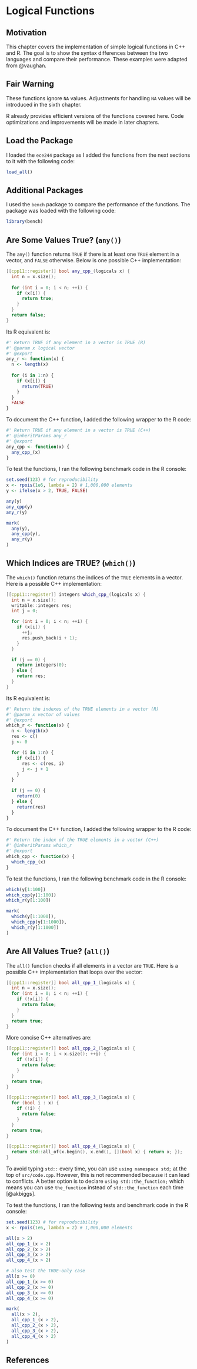 
# Logical Functions

## Motivation

This chapter covers the implementation of simple logical functions in C++ and R. The goal is to show the syntax differences between the two languages and compare their performance. These examples were adapted from @vaughan.

## Fair Warning

These functions ignore `NA` values. Adjustments for handling `NA` values will be introduced in the sixth chapter.

R already provides efficient versions of the functions covered here. Code optimizations and improvements will be made in later chapters.

## Load the Package

I loaded the `ece244` package as I added the functions from the next sections to it with the following code:

```r
load_all()
```

## Additional Packages

I used the `bench` package to compare the performance of the functions. The package was loaded with the following code:

```r
library(bench)
```

## Are Some Values True? (`any()`)

The `any()` function returns `TRUE` if there is at least one `TRUE` element in a vector, and `FALSE` otherwise. Below is one possible C++ implementation:

```cpp
[[cpp11::register]] bool any_cpp_(logicals x) {
  int n = x.size();
  
  for (int i = 0; i < n; ++i) {
    if (x[i]) {
      return true;
    }
  }
  return false;
}
```

Its R equivalent is:

```r
#' Return TRUE if any element in a vector is TRUE (R)
#' @param x logical vector
#' @export
any_r <- function(x) {
  n <- length(x)
  
  for (i in 1:n) {
    if (x[i]) {
      return(TRUE)
    }
  }
  FALSE
}
```

To document the C++ function, I added the following wrapper to the R code:

```r
#' Return TRUE if any element in a vector is TRUE (C++)
#' @inheritParams any_r
#' @export
any_cpp <- function(x) {
  any_cpp_(x)
}
```

To test the functions, I ran the following benchmark code in the R console:

```r
set.seed(123) # for reproducibility
x <- rpois(1e6, lambda = 2) # 1,000,000 elements
y <- ifelse(x > 2, TRUE, FALSE)

any(y)
any_cpp(y)
any_r(y)

mark(
  any(y),
  any_cpp(y),
  any_r(y)
)
```

## Which Indices are TRUE? (`which()`)

The `which()` function returns the indices of the `TRUE` elements in a vector. Here is a possible C++ implementation:

```cpp
[[cpp11::register]] integers which_cpp_(logicals x) {
  int n = x.size();
  writable::integers res;
  int j = 0;

  for (int i = 0; i < n; ++i) {
    if (x[i]) {
      ++j;
      res.push_back(i + 1);
    }
  }

  if (j == 0) {
    return integers(0);
  } else {
    return res;
  }
}
```

Its R equivalent is:

```r
#' Return the indexes of the TRUE elements in a vector (R)
#' @param x vector of values
#' @export
which_r <- function(x) {
  n <- length(x)
  res <- c()
  j <- 0

  for (i in 1:n) {
    if (x[i]) {
      res <- c(res, i)
      j <- j + 1
    }
  }

  if (j == 0) {
    return(0)
  } else {
    return(res)
  }
}
```

To document the C++ function, I added the following wrapper to the R code:

```r
#' Return the index of the TRUE elements in a vector (C++)
#' @inheritParams which_r
#' @export
which_cpp <- function(x) {
  which_cpp_(x)
}
```

To test the functions, I ran the following benchmark code in the R console:

```r
which(y[1:100])
which_cpp(y[1:100])
which_r(y[1:100])

mark(
  which(y[1:1000]),
  which_cpp(y[1:1000]),
  which_r(y[1:1000])
)
```

## Are All Values True? (`all()`)

The `all()` function checks if all elements in a vector are `TRUE`. Here is a possible C++ implementation that loops over the vector:

```cpp
[[cpp11::register]] bool all_cpp_1_(logicals x) {
  int n = x.size();
  for (int i = 0; i < n; ++i) {
    if (!x[i]) {
      return false;
    }
  }
  return true;
}
```

More concise C++ alternatives are:

```cpp
[[cpp11::register]] bool all_cpp_2_(logicals x) {
  for (int i = 0; i < x.size(); ++i) {
    if (!x[i]) {
      return false;
    }
  }
  return true;
}

[[cpp11::register]] bool all_cpp_3_(logicals x) {
  for (bool i : x) {
    if (!i) {
      return false;
    }
  }
  return true;
}

[[cpp11::register]] bool all_cpp_4_(logicals x) {
  return std::all_of(x.begin(), x.end(), [](bool x) { return x; });
}
```

To avoid typing `std::` every time, you can use `using namespace std;` at the top of `src/code.cpp`. However, this is not recommended because it can lead to conflicts. A better option is to declare `using std::the_function;` which means you can use `the_function` instead of `std::the_function` each time [@akbiggs].

To test the functions, I ran the following tests and benchmark code in the R console:

```r
set.seed(123) # for reproducibility
x <- rpois(1e6, lambda = 2) # 1,000,000 elements

all(x > 2)
all_cpp_1_(x > 2)
all_cpp_2_(x > 2)
all_cpp_3_(x > 2)
all_cpp_4_(x > 2)

# also test the TRUE-only case
all(x >= 0)
all_cpp_1_(x >= 0)
all_cpp_2_(x >= 0)
all_cpp_3_(x >= 0)
all_cpp_4_(x >= 0)
```

```r
mark(
  all(x > 2),
  all_cpp_1_(x > 2),
  all_cpp_2_(x > 2),
  all_cpp_3_(x > 2),
  all_cpp_4_(x > 2)
)
```

## References
